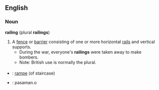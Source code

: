 ==English==
===Noun===
'''railing''' (plural '''railings''')
#A [[fence]] or [[barrier]] consisting of one or more horizontal [[rail]]s and vertical supports.
#* During the war, everyone's '''railings''' were taken away to make bombers.
#*Note: British use is normally the plural.

===={{trans}}====

* {{fr}} : [[rampe]] (of staircase)
* {{io}} : pasaman.o